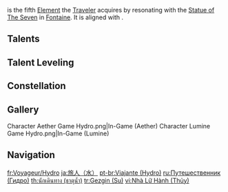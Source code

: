 {{Traveler Infobox
|element     = Hydro
|arkhe       = Pneuma
|order       = 5
|releaseDate = 2023-08-16
}}
{{Main|Traveler}}
{{Hydro}} is the fifth [[Element]] the [[Traveler]] acquires by resonating with the [[Statue of The Seven]] in [[Fontaine]]. It is aligned with {{Pneuma}}. 

==Talents==
{{Talent Table|Traveler (Hydro)}}

==Talent Leveling==
{{Talent Upgrade|Fontaine}}

==Constellation==
{{Constellation Table|Traveler (Hydro)}}

==Gallery==
<gallery>
Character Aether Game Hydro.png|In-Game (Aether)
Character Lumine Game Hydro.png|In-Game (Lumine)
</gallery>
<!--
==References==
{{reflist}}-->

==Navigation==
{{Traveler Navbox}}

[[fr:Voyageur/Hydro]]
[[ja:旅人（水）]]
[[pt-br:Viajante (Hydro)]]
[[ru:Путешественник (Гидро)]]
[[th:นักเดินทาง (ธาตุน้ำ)]]
[[tr:Gezgin (Su)]]
[[vi:Nhà Lữ Hành (Thủy)]]